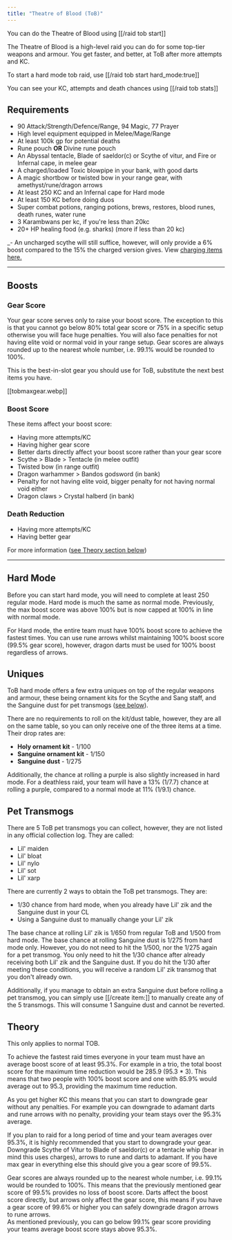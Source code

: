 ```yaml
---
title: "Theatre of Blood (ToB)"
---
```


You can do the Theatre of Blood using [[/raid tob start]]

The Theatre of Blood is a high-level raid you can do for some top-tier weapons and armour. You get faster, and better, at ToB after more attempts and KC.

To start a hard mode tob raid, use [[/raid tob start hard_mode\:true]]

You can see your KC, attempts and death chances using [[/raid tob stats]]

## Requirements

- 90 Attack/Strength/Defence/Range, 94 Magic, 77 Prayer
- High level equipment equipped in Melee/Mage/Range
- At least 100k gp for potential deaths
- Rune pouch **OR** Divine rune pouch
- An Abyssal tentacle, Blade of saeldor(c) or Scythe of vitur, and Fire or Infernal cape, in melee gear
- A charged/loaded Toxic blowpipe in your bank, with good darts
- A magic shortbow or twisted bow in your range gear, with amethyst/rune/dragon arrows
- At least 250 KC and an Infernal cape for Hard mode
- At least 150 KC before doing duos
- Super combat potions, ranging potions, brews, restores, blood runes, death runes, water rune
- 3 Karambwans per kc, if you're less than 20kc
- 20+ HP healing food (e.g. sharks) (more if less than 20 kc)

\_- An uncharged scythe will still suffice, however, will only provide a 6% boost compared to the 15% the charged version gives. View [charging items here.](https://wiki.oldschool.gg/osb/miscelleanous/charging-items)

---

## Boosts

### Gear Score

Your gear score serves only to raise your boost score. The exception to this is that you cannot go below 80% total gear score or 75% in a specific setup otherwise you will face huge penalties. You will also face penalties for not having elite void or normal void in your range setup. Gear scores are always rounded up to the nearest whole number, i.e. 99.1% would be rounded to 100%.

This is the best-in-slot gear you should use for ToB, substitute the next best items you have.

[[tobmaxgear.webp]]

### Boost Score

These items affect your boost score:

- Having more attempts/KC
- Having higher gear score
- Better darts directly affect your boost score rather than your gear score
- Scythe > Blade > Tentacle (in melee outfit)
- Twisted bow (in range outfit)
- Dragon warhammer > Bandos godsword (in bank)
- Penalty for not having elite void, bigger penalty for not having normal void either
- Dragon claws > Crystal halberd (in bank)

### Death Reduction

- Having more attempts/KC
- Having better gear

For more information ([see Theory section below](./#Theory))

---

## Hard Mode

Before you can start hard mode, you will need to complete at least 250 regular mode. Hard mode is much the same as normal mode. Previously, the max boost score was above 100% but is now capped at 100% in line with normal mode.

For Hard mode, the entire team must have 100% boost score to achieve the fastest times. You can use rune arrows whilst maintaining 100% boost score (99.5% gear score), however, dragon darts must be used for 100% boost regardless of arrows.

## Uniques

ToB hard mode offers a few extra uniques on top of the regular weapons and armour, these being ornament kits for the Scythe and Sang staff, and the Sanguine dust for pet transmogs ([see below](./#pet-transmogs)).

There are no requirements to roll on the kit/dust table, however, they are all on the same table, so you can only receive one of the three items at a time. Their drop rates are:

- **Holy ornament kit** - 1/100
- **Sanguine ornament kit** - 1/150
- **Sanguine dust** - 1/275

Additionally, the chance at rolling a purple is also slightly increased in hard mode. For a deathless raid, your team will have a 13% (1/7.7) chance at rolling a purple, compared to a normal mode at 11% (1/9.1) chance.

## Pet Transmogs

There are 5 ToB pet transmogs you can collect, however, they are not listed in any official collection log. They are called:

- Lil' maiden
- Lil' bloat
- Lil' nylo
- Lil' sot
- Lil' xarp

There are currently 2 ways to obtain the ToB pet transmogs. They are:

- 1/30 chance from hard mode, when you already have Lil' zik and the Sanguine dust in your CL
- Using a Sanguine dust to manually change your Lil' zik

The base chance at rolling Lil' zik is 1/650 from regular ToB and 1/500 from hard mode. The base chance at rolling Sanguine dust is 1/275 from hard mode only. However, you do not need to hit the 1/500, nor the 1/275 again for a pet transmog. You only need to hit the 1/30 chance after already receiving both Lil' zik and the Sanguine dust. If you do hit the 1/30 after meeting these conditions, you will receive a random Lil' zik transmog that you don't already own.

Additionally, if you manage to obtain an extra Sanguine dust before rolling a pet transmog, you can simply use [[/create item\:]] to manually create any of the 5 transmogs. This will consume 1 Sanguine dust and cannot be reverted.

## Theory

This only applies to normal TOB.

To achieve the fastest raid times everyone in your team must have an average boost score of at least 95.3%. For example in a trio, the total boost score for the maximum time reduction would be 285.9 (95.3 \* 3). This means that two people with 100% boost score and one with 85.9% would average out to 95.3, providing the maximum time reduction.

As you get higher KC this means that you can start to downgrade gear without any penalties. For example you can downgrade to adamant darts and rune arrows with no penalty, providing your team stays over the 95.3% average.

If you plan to raid for a long period of time and your team averages over 95.3%, it is highly recommended that you start to downgrade your gear. Downgrade Scythe of Vitur to Blade of saeldor(c) or a tentacle whip (bear in mind this uses charges), arrows to rune and darts to adamant. If you have max gear in everything else this should give you a gear score of 99.5%.

Gear scores are always rounded up to the nearest whole number, i.e. 99.1% would be rounded to 100%. This means that the previously mentioned gear score of 99.5% provides no loss of boost score. Darts affect the boost score directly, but arrows only affect the gear score, this means if you have a gear score of 99.6% or higher you can safely downgrade dragon arrows to rune arrows.\
As mentioned previously, you can go below 99.1% gear score providing your teams average boost score stays above 95.3%.
